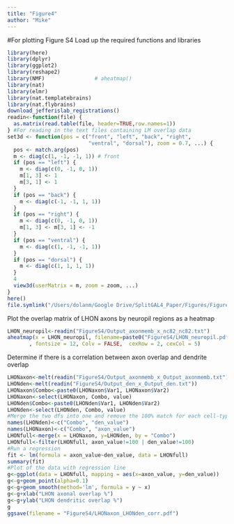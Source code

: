 ```yaml
---
title: "Figure4"
author: "Mike"
---
```

#For plotting Figure S4
Load up the required functions and libraries 
```r
library(here)
library(dplyr)
library(ggplot2)
library(reshape2)
library(NMF)                # aheatmap()
library(nat)
library(elmr)
library(nat.templatebrains)
library(nat.flybrains)
download_jefferislab_registrations()
readin<-function(file) {
  as.matrix(read.table(file, header=TRUE,row.names=1))
} #For reading in the text files containing LM overlap data 
set3d <- function(pos = c("front", "left", "back", "right",
                          "ventral", "dorsal"), zoom = 0.7, ...) {
  pos <- match.arg(pos)
  m <- diag(c(1, -1, -1, 1)) # front
  if (pos == "left") {
    m <- diag(c(0, -1, 0, 1))
    m[1, 3] <- 1
    m[3, 1] <- 1
  }
  if (pos == "back") {
    m <- diag(c(-1, -1, 1, 1))
  }
  if (pos == "right") {
    m <- diag(c(0, -1, 0, 1))
    m[1, 3] <- m[3, 1] <- -1
  }
  if (pos == "ventral") {
    m <- diag(c(1, -1, -1, 1))
  }
  if (pos == "dorsal") {
    m <- diag(c(1, 1, 1, 1))
  }
  4
  view3d(userMatrix = m, zoom = zoom, ...)
}
here()
file.symlink("/Users/dolanm/Google Drive/SplitGAL4_Paper/Figures/FigureS4", here())
```

Plot the overlap matrix of LHON axons by neuropil regions as a heatmap 
```r
LHON_neuropil<-readin("FigureS4/Output_axonmemb_x_nc82_nc82.txt")
aheatmap(x = LHON_neuropil, filename=paste0("FigureS4/LHON_neuropil.pdf")
       , fontsize = 12, Colv = FALSE,  cexRow = 2, cexCol = 5)
```
Determine if there is a correlation between axon overlap and dendrite overlap 
```r
LHONaxon<-melt(readin("FigureS4/Output_axonmemb_x_Output_axonmemb.txt"))
LHONden<-melt(readin("FigureS4/Output_den_x_Output_den.txt"))
LHONaxon$Combo<-paste0(LHONaxon$Var1, LHONaxon$Var2)
LHONaxon<-select(LHONaxon, Combo, value)
LHONden$Combo<-paste0(LHONden$Var1, LHONden$Var2)
LHONden<-select(LHONden, Combo, value)
#Merge the two dfs into one and remove the 100% match for each cell-type onto itself 
names(LHONden)<-c("Combo", "den_value")
names(LHONaxon)<-c("Combo", "axon_value")
LHONfull<-merge(x = LHONaxon, y=LHONden, by = "Combo")
LHONfull<-filter(LHONfull, axon_value!=100 | den_value!=100)
#Run a regression
fit <- lm(formula = axon_value~den_value, data = LHONfull)
summary(fit)
#Plot of the data with regression line 
g<-ggplot(data = LHONfull, mapping = aes(x=axon_value, y=den_value))
g<-g+geom_point(alpha=0.1)
g<-g+geom_smooth(method='lm', formula = y ~ x)
g<-g+xlab("LHON axonal overlap %")
g<-g+ylab("LHON dendritic overlap %")
g
ggsave(filename = "FigureS4/LHONaxon_LHONden_corr.pdf")

```
